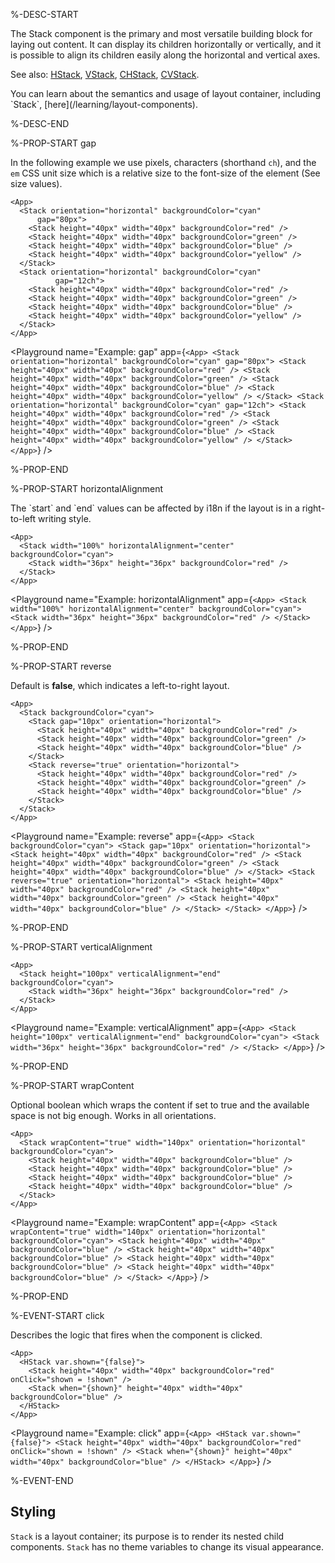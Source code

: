 %-DESC-START

The Stack component is the primary and most versatile building block for laying out content. It can display its children horizontally or vertically, and it is possible to align its children easily along the horizontal and vertical axes.

See also: [HStack](./HStack), [VStack](./VStack), [CHStack](./CHStack), [CVStack](./CVStack).

<Callout type="info" emoji="📔">
You can learn about the semantics and usage of layout container, including `Stack`, [here](/learning/layout-components).
</Callout>

%-DESC-END

%-PROP-START gap

In the following example we use pixels, characters (shorthand `ch`), and the `em` CSS unit size which is a relative size to the font-size of the element (See size values).

```ueml copy {3, 10}
<App>
  <Stack orientation="horizontal" backgroundColor="cyan"
      gap="80px">
    <Stack height="40px" width="40px" backgroundColor="red" />
    <Stack height="40px" width="40px" backgroundColor="green" />
    <Stack height="40px" width="40px" backgroundColor="blue" />
    <Stack height="40px" width="40px" backgroundColor="yellow" />
  </Stack>
  <Stack orientation="horizontal" backgroundColor="cyan"
          gap="12ch">
    <Stack height="40px" width="40px" backgroundColor="red" />
    <Stack height="40px" width="40px" backgroundColor="green" />
    <Stack height="40px" width="40px" backgroundColor="blue" />
    <Stack height="40px" width="40px" backgroundColor="yellow" />
  </Stack>
</App>
```

<Playground
  name="Example: gap"
  app={`
    <App>
      <Stack orientation="horizontal" backgroundColor="cyan"
         gap="80px">
        <Stack height="40px" width="40px" backgroundColor="red" />
        <Stack height="40px" width="40px" backgroundColor="green" />
        <Stack height="40px" width="40px" backgroundColor="blue" />
        <Stack height="40px" width="40px" backgroundColor="yellow" />
      </Stack>
      <Stack orientation="horizontal" backgroundColor="cyan"
             gap="12ch">
        <Stack height="40px" width="40px" backgroundColor="red" />
        <Stack height="40px" width="40px" backgroundColor="green" />
        <Stack height="40px" width="40px" backgroundColor="blue" />
        <Stack height="40px" width="40px" backgroundColor="yellow" />
      </Stack>
    </App>
  `}
/>

%-PROP-END

%-PROP-START horizontalAlignment

<Callout type="info" emoji="📔">
The `start` and `end` values can be affected by i18n if the layout is in a right-to-left writing style.
</Callout>

```ueml copy {3}
<App>
  <Stack width="100%" horizontalAlignment="center" backgroundColor="cyan">
    <Stack width="36px" height="36px" backgroundColor="red" />
  </Stack>
</App>
```

<Playground
  name="Example: horizontalAlignment"
  app={`
    <App>
      <Stack width="100%" horizontalAlignment="center" backgroundColor="cyan">
        <Stack width="36px" height="36px" backgroundColor="red" />
      </Stack>
    </App>
  `}
/>

%-PROP-END

%-PROP-START reverse

Default is **false**, which indicates a left-to-right layout.

```ueml copy /reverse="true"/
<App>
  <Stack backgroundColor="cyan">
    <Stack gap="10px" orientation="horizontal">
      <Stack height="40px" width="40px" backgroundColor="red" />
      <Stack height="40px" width="40px" backgroundColor="green" />
      <Stack height="40px" width="40px" backgroundColor="blue" />
    </Stack>
    <Stack reverse="true" orientation="horizontal">
      <Stack height="40px" width="40px" backgroundColor="red" />
      <Stack height="40px" width="40px" backgroundColor="green" />
      <Stack height="40px" width="40px" backgroundColor="blue" />
    </Stack>
  </Stack>
</App>
```

<Playground
  name="Example: reverse"
  app={`
    <App>
      <Stack backgroundColor="cyan">
        <Stack gap="10px" orientation="horizontal">
          <Stack height="40px" width="40px" backgroundColor="red" />
          <Stack height="40px" width="40px" backgroundColor="green" />
          <Stack height="40px" width="40px" backgroundColor="blue" />
        </Stack>
        <Stack reverse="true" orientation="horizontal">
          <Stack height="40px" width="40px" backgroundColor="red" />
          <Stack height="40px" width="40px" backgroundColor="green" />
          <Stack height="40px" width="40px" backgroundColor="blue" />
        </Stack>
      </Stack>
    </App>
  `}
/>

%-PROP-END

%-PROP-START verticalAlignment

```ueml copy {2}
<App>
  <Stack height="100px" verticalAlignment="end" backgroundColor="cyan">
    <Stack width="36px" height="36px" backgroundColor="red" />
  </Stack>
</App>
```

<Playground
  name="Example: verticalAlignment"
  app={`
    <App>
      <Stack height="100px" verticalAlignment="end" backgroundColor="cyan">
        <Stack width="36px" height="36px" backgroundColor="red" />
      </Stack>
    </App>
  `}
/>

%-PROP-END

%-PROP-START wrapContent

Optional boolean which wraps the content if set to true and the available space is not big enough. Works in all orientations.

```ueml copy /wrapContent="true"/
<App>
  <Stack wrapContent="true" width="140px" orientation="horizontal" backgroundColor="cyan">
    <Stack height="40px" width="40px" backgroundColor="blue" />
    <Stack height="40px" width="40px" backgroundColor="blue" />
    <Stack height="40px" width="40px" backgroundColor="blue" />
    <Stack height="40px" width="40px" backgroundColor="blue" />
  </Stack>
</App>
```

<Playground
  name="Example: wrapContent"
  app={`
    <App>
      <Stack wrapContent="true" width="140px" orientation="horizontal" backgroundColor="cyan">
        <Stack height="40px" width="40px" backgroundColor="blue" />
        <Stack height="40px" width="40px" backgroundColor="blue" />
        <Stack height="40px" width="40px" backgroundColor="blue" />
        <Stack height="40px" width="40px" backgroundColor="blue" />
      </Stack>
    </App>
  `}
/>

%-PROP-END

%-EVENT-START click

Describes the logic that fires when the component is clicked.

```ueml copy {4}
<App>
  <HStack var.shown="{false}">
    <Stack height="40px" width="40px" backgroundColor="red" onClick="shown = !shown" />
    <Stack when="{shown}" height="40px" width="40px" backgroundColor="blue" />
  </HStack>
</App>
```

<Playground
  name="Example: click"
  app={`
    <App>
      <HStack var.shown="{false}">
        <Stack height="40px" width="40px" backgroundColor="red" onClick="shown = !shown" />
        <Stack when="{shown}" height="40px" width="40px" backgroundColor="blue" />
      </HStack>
    </App>
  `}
/>

%-EVENT-END

## Styling

`Stack` is a layout container; its purpose is to render its nested child components.
`Stack` has no theme variables to change its visual appearance.

